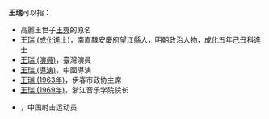 '''王瑞'''可以指：
* 高麗王世子[[王奭_(高麗)|王奭]]的原名
* [[王瑞_(成化進士)|王瑞 (成化進士)]]，南直隸安慶府望江縣人，明朝政治人物，成化五年己丑科進士
* [[王瑞_(演員)|王瑞 (演員)]]，臺灣演員
* [[王瑞_(導演)|王瑞 (導演)]]，中國導演
* [[王瑞_(1963年)|王瑞 (1963年)]]，伊春市政协主席
* [[王瑞_(1969年)|王瑞 (1969年)]]，浙江音乐学院院长
* {{link-fi|王瑞 (射击运动员)|Wang Rui}}，中国射击运动员
{{Disambiguation|R|Cat=二字王姓人名消歧義}}